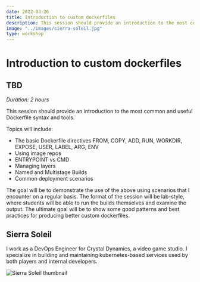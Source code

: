 ```yaml
---
date: 2022-03-26
title: Introduction to custom dockerfiles
description: This session should provide an introduction to the most common and useful Dockerfile syntax and tools.
image: "../images/sierra-soleil.jpg"
type: workshop
---
```


# Introduction to custom dockerfiles

## TBD

_Duration: 2 hours_

This session should provide an introduction to the most common and useful Dockerfile syntax and tools.

Topics will include:

- The basic Dockerfile directives FROM, COPY, ADD, RUN, WORKDIR, EXPOSE, USER, LABEL, ARG, ENV
- Using image repos
- ENTRYPOINT vs CMD
- Managing layers
- Named and Multistage Builds
- Common deployment scenarios

The goal will be to demonstrate the use of the above using scenarios that I encounter on a regular basis. The format of the session will be lab-style, where students will be able to run the builds themselves and examine the output. The ultimate goal will be to show some good patterns and best practices for producing better custom dockerfiles.

## Sierra Soleil

I work as a DevOps Engineer for Crystal Dynamics, a video game studio. I specialize in building and maintaining kubernetes-based services used by both players and internal developers.

![Sierra Soleil thumbnail](../images/sierra-soleil.jpg)
